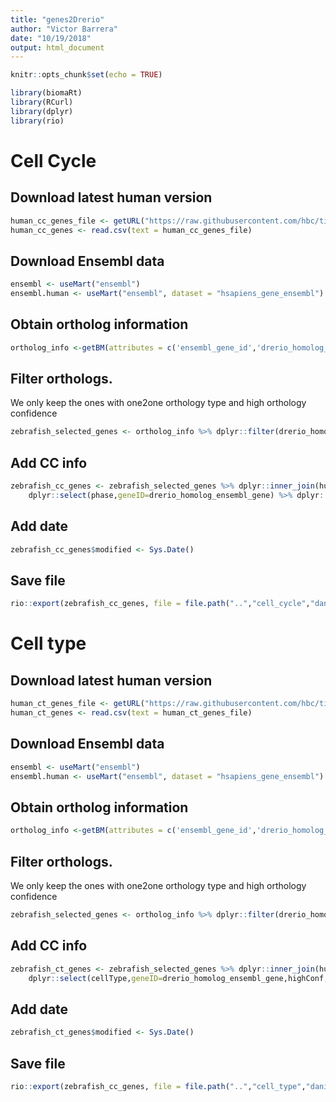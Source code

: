 ```yaml
---
title: "genes2Drerio"
author: "Victor Barrera"
date: "10/19/2018"
output: html_document
---
```


```r
knitr::opts_chunk$set(echo = TRUE)
```

```r
library(biomaRt)
library(RCurl)
library(dplyr)
library(rio)
```

# Cell Cycle

## Download latest human version

```r
human_cc_genes_file <- getURL("https://raw.githubusercontent.com/hbc/tinyatlas/master/cell_cycle/Homo_sapiens.csv")
human_cc_genes <- read.csv(text = human_cc_genes_file)
```

## Download Ensembl data
```r
ensembl <- useMart("ensembl")
ensembl.human <- useMart("ensembl", dataset = "hsapiens_gene_ensembl")
```

## Obtain ortholog information

```r
ortholog_info <-getBM(attributes = c('ensembl_gene_id','drerio_homolog_ensembl_gene','drerio_homolog_orthology_type','drerio_homolog_orthology_confidence'),filters = 'ensembl_gene_id',values =human_cc_genes$geneID, mart = ensembl.human)
```

## Filter orthologs. 

We only keep the ones with one2one orthology type and high orthology confidence

```r
zebrafish_selected_genes <- ortholog_info %>% dplyr::filter(drerio_homolog_orthology_type == "ortholog_one2one",drerio_homolog_orthology_confidence == 1)
```

## Add CC info

```r
zebrafish_cc_genes <- zebrafish_selected_genes %>% dplyr::inner_join(human_cc_genes, by = c("ensembl_gene_id" = "geneID")) %>% 
    dplyr::select(phase,geneID=drerio_homolog_ensembl_gene) %>% dplyr::arrange(phase)
```

## Add date

```r
zebrafish_cc_genes$modified <- Sys.Date()
```

## Save file

```r
rio::export(zebrafish_cc_genes, file = file.path("..","cell_cycle","danio_rerio.csv"))
```

# Cell type

## Download latest human version

```r
human_ct_genes_file <- getURL("https://raw.githubusercontent.com/hbc/tinyatlas/master/cell_type/Homo_sapiens.csv")
human_ct_genes <- read.csv(text = human_ct_genes_file)
```

## Download Ensembl data
```r
ensembl <- useMart("ensembl")
ensembl.human <- useMart("ensembl", dataset = "hsapiens_gene_ensembl")
```

## Obtain ortholog information

```r
ortholog_info <-getBM(attributes = c('ensembl_gene_id','drerio_homolog_ensembl_gene','drerio_homolog_orthology_type','drerio_homolog_orthology_confidence'),filters = 'ensembl_gene_id',values =human_ct_genes$geneID, mart = ensembl.human)
```

## Filter orthologs. 

We only keep the ones with one2one orthology type and high orthology confidence

```r
zebrafish_selected_genes <- ortholog_info %>% dplyr::filter(drerio_homolog_orthology_type == "ortholog_one2one",drerio_homolog_orthology_confidence == 1)
```

## Add CC info

```r
zebrafish_ct_genes <- zebrafish_selected_genes %>% dplyr::inner_join(human_ct_genes, by = c("ensembl_gene_id" = "geneID")) %>% 
    dplyr::select(cellType,geneID=drerio_homolog_ensembl_gene,highConf,scaffold,notes) %>% dplyr::arrange(cellType)
```

## Add date

```r
zebrafish_ct_genes$modified <- Sys.Date()
```

## Save file

```r
rio::export(zebrafish_cc_genes, file = file.path("..","cell_type","danio_rerio.csv"))
```


 
